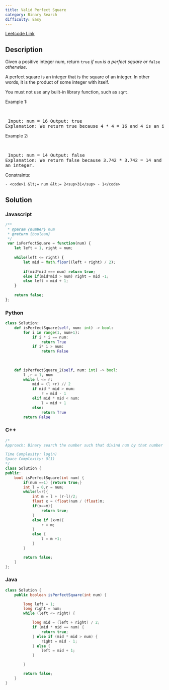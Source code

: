 ```yaml
---
title: Valid Perfect Square
category: Binary Search
difficulty: Easy
---
```


<Callout>

[Leetcode Link](https://leetcode.com/problems/valid-perfect-square)

</Callout>

## Description
Given a positive integer num, return <code>true</code> *if* <code>num</code> *is a perfect square or* <code>false</code> *otherwise*.

A perfect square is an integer that is the square of an integer. In other words, it is the product of some integer with itself.

You must not use any built-in library function, such as <code>sqrt</code>.

 
Example 1:

<br /><pre className="overflow-x-auto">
Input: num = 16
Output: true
Explanation: We return true because 4 * 4 = 16 and 4 is an integer.
</pre>

Example 2:

<br /><pre className="overflow-x-auto">
Input: num = 14
Output: false
Explanation: We return false because 3.742 * 3.742 = 14 and 3.742 is not an integer.
</pre>

 
Constraints:


	- <code>1 &lt;= num &lt;= 2<sup>31</sup> - 1</code>



## Solution

### Javascript
```javascript
/**
 * @param {number} num
 * @return {boolean}
 */
 var isPerfectSquare = function(num) {
    let left = 1, right = num;
    
    while(left <= right) {
        let mid = Math.floor((left + right) / 2);
        
        if(mid*mid === num) return true;
        else if(mid*mid > num) right = mid -1;
        else left = mid + 1;
    }
    
    return false;
};

```
### Python
```python
class Solution:
    def isPerfectSquare(self, num: int) -> bool:
        for i in range(1, num+1):
            if i * i == num:
                return True
            if i* i > num:
                return False
    
    
    
    def isPerfectSquare_2(self, num: int) -> bool:
        l ,r = 1, num
        while l <= r:
            mid = (l +r) // 2
            if mid * mid > num:
                r = mid - 1
            elif mid * mid < num:
                l = mid + 1
            else:
                return True
        return False

```
### C++
```cpp
/*
Approach: Binary search the number such that divind num by that number gives the number itself

Time Complexity: log(n)
Space Complexity: O(1)
*/
class Solution {
public:
    bool isPerfectSquare(int num) {
        if(num ==1) {return true;}
        int l = 0,r = num;
        while(l<r){
            int m = l + (r-l)/2;
            float x = (float)num / (float)m;
            if(x==m){
                return true;
            }
            else if (x<m){
                r = m;
            }
            else {
                l = m +1;
            }
        }

        return false;
    }
};
```
### Java
```java
class Solution {
    public boolean isPerfectSquare(int num) {

        long left = 1;
        long right = num;
        while (left <= right) {

            long mid = (left + right) / 2;
            if (mid * mid == num) {
                return true;
            } else if (mid * mid > num) {
                right = mid - 1;
            } else {
                left = mid + 1;
            }

        }        

        return false;
    }
}
```


